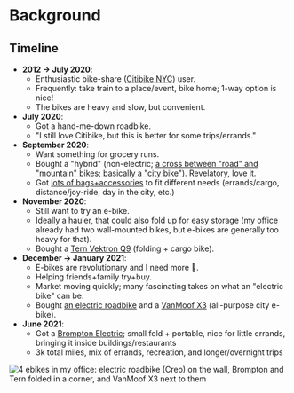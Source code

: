 # Background

## Timeline

* **2012 → July 2020**:
  * Enthusiastic bike-share ([Citibike NYC](https://www.citibikenyc.com/)) user.
  * Frequently: take train to a place/event, bike home; 1-way option is nice!
  * The bikes are heavy and slow, but convenient.
* **July 2020**:
  * Got a hand-me-down roadbike.
  * "I still love Citibike, but this is better for some trips/errands."
* **September 2020**:
  * Want something for grocery runs.
  * Bought a "hybrid" (non-electric; [a cross between "road" and "mountain" bikes; basically a "city bike"](https://www.cyclingweekly.com/group-tests/hybrid-bikes-buyers-guide-206065)). Revelatory, love it.
  * Got [lots of bags+accessories](gear.md) to fit different needs (errands/cargo, distance/joy-ride, day in the city, etc.)
* **November 2020**:
  * Still want to try an e-bike.
  * Ideally a hauler, that could also fold up for easy storage (my office already had two wall-mounted bikes, but e-bikes are generally too heavy for that).
  * Bought a [Tern Vektron Q9](https://www.ternbicycles.com/us/bikes/471/vektron-q9) (folding + cargo bike).
* **December → January 2021**:
  * E-bikes are revolutionary and I need more 🤩.
  * Helping friends+family try+buy.
  * Market moving quickly; many fascinating takes on what an "electric bike" can be.
  * Bought [an electric roadbike](bikes.md#creo) and a [VanMoof X3](bikes.md#x3) (all-purpose city e-bike).
* **June 2021**:
  * Got a [Brompton Electric](bikes.md#e-brompton); small fold + portable, nice for little errands, bringing it inside buildings/restaurants
  * 3k total miles, mix of errands, recreation, and longer/overnight trips

![4 ebikes in my office: electric roadbike (Creo) on the wall, Brompton and Tern folded in a corner, and VanMoof X3 next to them](/renamed-imgs/office-4-ebikes.png)
